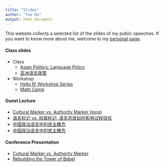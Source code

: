 ```yaml
---
title: "Slides"
author: "Yue Hu"
output: html_document
---
```


This website collects a selected list of the slides of my public speeches. 
If you want to know more about me, welcome to my [personal page](https://sammo3182.github.io).

#### Class slides

* Class
    + <a href="/slides_gh/slides/teachingDemo/languagePolicy.html">Asian Politics: Language Policy</a>
    + <a href="/slides_gh/slides/teachingDemo/languagePolicy_cn.html">亚洲语言政策</a>
    <!-- + <a href="/slides_gh/slides/guestLecture/populistAuthoritarianism.html">Populist Authoritarianism: Political Culture in China</a> -->



* Workshop
    + [Hello R! Workshop Series](slides_gh/slides/rWorkshop/)
    + [Math Camp](slides_gh/slides/mathCamp)
    
    
    
#### Guest Lecture

* <a href="/slides_gh/slides/guestLecture/authorityMarker_long.html"> Cultural Marker vs. Authority Marker (long)</a> 
* <a href="/slides_gh/slides/jobtalk/authorityMarker_cn.html"> 语言标记 vs. 权威标记: 语言态度如何影响过程信任</a> 
* <a href="/slides_gh/slides/guestLecture/democracyDiscourse.html">中国政治语言中的民主概念</a>
* <a href="/slides_gh/slides/guestLecture/experiment_s.html">中国政治语言中的民主概念</a>

#### Conference Presentation

* <a href="/slides_gh/slides/jobtalk/authorityMarker.html"> Cultural Marker vs. Authority Marker</a> 
* <a href="/slides_gh/slides/conference/2018-MPSA/proficiencyTrust.html">Rebuilding the Tower of Babel</a>